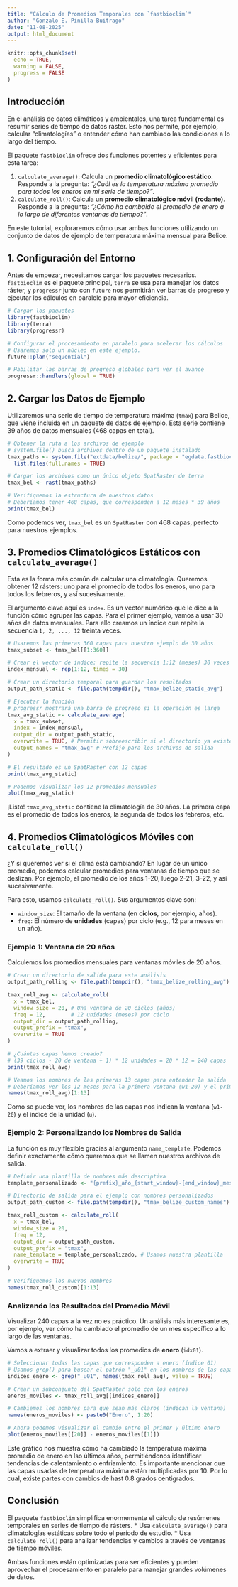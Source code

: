 ```yaml
---
title: "Cálculo de Promedios Temporales con `fastbioclim`"
author: "Gonzalo E. Pinilla-Buitrago"
date: "11-08-2025"
output: html_document
---
```


```r
knitr::opts_chunk$set(
  echo = TRUE, 
  warning = FALSE, 
  progress = FALSE
)
```

## Introducción

En el análisis de datos climáticos y ambientales, una tarea fundamental es resumir series de tiempo de datos ráster. Esto nos permite, por ejemplo, calcular "climatologías" o entender cómo han cambiado las condiciones a lo largo del tiempo.

El paquete `fastbioclim` ofrece dos funciones potentes y eficientes para esta tarea:

1.  `calculate_average()`: Calcula un **promedio climatológico estático**. Responde a la pregunta: *"¿Cuál es la temperatura máxima promedio para todos los eneros en mi serie de tiempo?"*.
2.  `calculate_roll()`: Calcula un **promedio climatológico móvil (rodante)**. Responde a la pregunta: *"¿Cómo ha cambaido el promedio de enero a lo largo de diferentes ventanas de tiempo?"*.

En este tutorial, exploraremos cómo usar ambas funciones utilizando un conjunto de datos de ejemplo de temperatura máxima mensual para Belice.

## 1. Configuración del Entorno

Antes de empezar, necesitamos cargar los paquetes necesarios. `fastbioclim` es el paquete principal, `terra` se usa para manejar los datos ráster, y `progressr` junto con `future` nos permitirán ver barras de progreso y ejecutar los cálculos en paralelo para mayor eficiencia.

```r
# Cargar los paquetes
library(fastbioclim)
library(terra)
library(progressr)

# Configurar el procesamiento en paralelo para acelerar los cálculos
# Usaremos solo un núcleo en este ejemplo.
future::plan("sequential")

# Habilitar las barras de progreso globales para ver el avance
progressr::handlers(global = TRUE)
```

## 2. Cargar los Datos de Ejemplo

Utilizaremos una serie de tiempo de temperatura máxima (`tmax`) para Belice, que viene incluida en un paquete de datos de ejemplo. Esta serie contiene 39 años de datos mensuales (468 capas en total).

```r
# Obtener la ruta a los archivos de ejemplo
# system.file() busca archivos dentro de un paquete instalado
tmax_paths <- system.file("extdata/belize/", package = "egdata.fastbioclim") |>
  list.files(full.names = TRUE)

# Cargar los archivos como un único objeto SpatRaster de terra
tmax_bel <- rast(tmax_paths)

# Verifiquemos la estructura de nuestros datos
# Deberíamos tener 468 capas, que corresponden a 12 meses * 39 años
print(tmax_bel)
```

Como podemos ver, `tmax_bel` es un `SpatRaster` con 468 capas, perfecto para nuestros ejemplos.

## 3. Promedios Climatológicos Estáticos con `calculate_average()`

Esta es la forma más común de calcular una climatología. Queremos obtener 12 rásters: uno para el promedio de todos los eneros, uno para todos los febreros, y así sucesivamente.

El argumento clave aquí es `index`. Es un vector numérico que le dice a la función cómo agrupar las capas. Para el primer ejemplo, vamos a usar 30 años de datos mensuales. Para ello creamos un índice que repite la secuencia `1, 2, ..., 12` treinta veces.

```r
# Usaremos las primeras 360 capas para nuestro ejemplo de 30 años
tmax_subset <- tmax_bel[[1:360]]

# Crear el vector de índice: repite la secuencia 1:12 (meses) 30 veces (años)
index_mensual <- rep(1:12, times = 30)

# Crear un directorio temporal para guardar los resultados
output_path_static <- file.path(tempdir(), "tmax_belize_static_avg")

# Ejecutar la función
# progressr mostrará una barra de progreso si la operación es larga
tmax_avg_static <- calculate_average(
  x = tmax_subset,
  index = index_mensual,
  output_dir = output_path_static,
  overwrite = TRUE, # Permitir sobreescribir si el directorio ya existe
  output_names = "tmax_avg" # Prefijo para los archivos de salida
)

# El resultado es un SpatRaster con 12 capas
print(tmax_avg_static)

# Podemos visualizar los 12 promedios mensuales
plot(tmax_avg_static)
```
¡Listo! `tmax_avg_static` contiene la climatología de 30 años. La primera capa es el promedio de todos los eneros, la segunda de todos los febreros, etc.

## 4. Promedios Climatológicos Móviles con `calculate_roll()`

¿Y si queremos ver si el clima está cambiando? En lugar de un único promedio, podemos calcular promedios para ventanas de tiempo que se deslizan. Por ejemplo, el promedio de los años 1-20, luego 2-21, 3-22, y así sucesivamente.

Para esto, usamos `calculate_roll()`. Sus argumentos clave son:

*   `window_size`: El tamaño de la ventana (en **ciclos**, por ejemplo, años).
*   `freq`: El número de **unidades** (capas) por ciclo (e.g., 12 para meses en un año).

### Ejemplo 1: Ventana de 20 años

Calculemos los promedios mensuales para ventanas móviles de 20 años.

```r
# Crear un directorio de salida para este análisis
output_path_rolling <- file.path(tempdir(), "tmax_belize_rolling_avg")

tmax_roll_avg <- calculate_roll(
  x = tmax_bel,
  window_size = 20, # Una ventana de 20 ciclos (años)
  freq = 12,        # 12 unidades (meses) por ciclo
  output_dir = output_path_rolling,
  output_prefix = "tmax",
  overwrite = TRUE
)

# ¿Cuántas capas hemos creado?
# (39 ciclos - 20 de ventana + 1) * 12 unidades = 20 * 12 = 240 capas
print(tmax_roll_avg)

# Veamos los nombres de las primeras 13 capas para entender la salida
# Deberíamos ver los 12 meses para la primera ventana (w1-20) y el primero de la siguiente
names(tmax_roll_avg)[1:13]
```
Como se puede ver, los nombres de las capas nos indican la ventana (`w1-20`) y el índice de la unidad (`u`).

### Ejemplo 2: Personalizando los Nombres de Salida

La función es muy flexible gracias al argumento `name_template`. Podemos definir exactamente cómo queremos que se llamen nuestros archivos de salida.

```r
# Definir una plantilla de nombres más descriptiva
template_personalizado <- "{prefix}_año_{start_window}-{end_window}_mes_{idx_unit}"

# Directorio de salida para el ejemplo con nombres personalizados
output_path_custom <- file.path(tempdir(), "tmax_belize_custom_names")

tmax_roll_custom <- calculate_roll(
  x = tmax_bel,
  window_size = 20,
  freq = 12,
  output_dir = output_path_custom,
  output_prefix = "tmax",
  name_template = template_personalizado, # Usamos nuestra plantilla
  overwrite = TRUE
)

# Verifiquemos los nuevos nombres
names(tmax_roll_custom)[1:13]
```

### Analizando los Resultados del Promedio Móvil

Visualizar 240 capas a la vez no es práctico. Un análisis más interesante es, por ejemplo, ver cómo ha cambiado el promedio de un mes específico a lo largo de las ventanas.

Vamos a extraer y visualizar todos los promedios de **enero** (`idx01`).

```r
# Seleccionar todas las capas que corresponden a enero (índice 01)
# Usamos grep() para buscar el patrón "_u01" en los nombres de las capas
indices_enero <- grep("_u01", names(tmax_roll_avg), value = TRUE)

# Crear un subconjunto del SpatRaster solo con los eneros
eneros_moviles <- tmax_roll_avg[[indices_enero]]

# Cambiemos los nombres para que sean más claros (indican la ventana)
names(eneros_moviles) <- paste0("Enero", 1:20)

# Ahora podemos visualizar el cambio entre el primer y último enero
plot(eneros_moviles[[20]] - eneros_moviles[[1]])
```
Este gráfico nos muestra cómo ha cambiado la temperatura máxima promedio de enero en lso últimos años, permitiéndonos identificar tendencias de calentamiento o enfriamiento. Es importante mencionar que las capas usadas de temperatura máxima están multiplicadas por 10. Por lo cual, existe partes con cambios de hast 0.8 grados centigrados.

## Conclusión

El paquete `fastbioclim` simplifica enormemente el cálculo de resúmenes temporales en series de tiempo de rásters.
*   Usa `calculate_average()` para climatologías estáticas sobre todo el período de estudio.
*   Usa `calculate_roll()` para analizar tendencias y cambios a través de ventanas de tiempo móviles.

Ambas funciones están optimizadas para ser eficientes y pueden aprovechar el procesamiento en paralelo para manejar grandes volúmenes de datos.